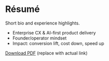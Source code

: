 # Résumé

Short bio and experience highlights.

- Enterprise CX & AI-first product delivery
- Founder/operator mindset
- Impact: conversion lift, cost down, speed up

[Download PDF](#) (replace with actual link)
